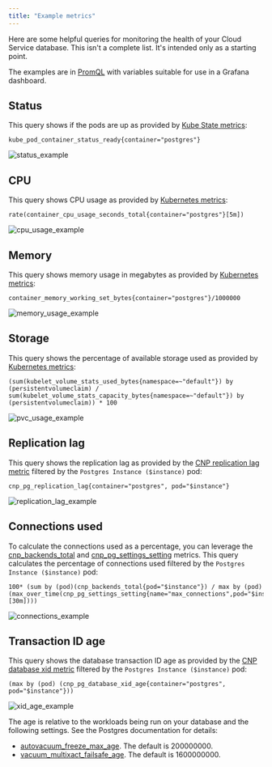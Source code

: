 ```yaml
---
title: "Example metrics"
---
```


Here are some helpful queries for monitoring the health of your Cloud Service database. This isn't a complete list. It's intended only as a starting point.

The examples are in [PromQL](https://prometheus.io/docs/prometheus/latest/querying/basics/) with variables suitable for use in a Grafana dashboard.

## Status

This query shows if the pods are up as provided by [Kube State metrics](https://github.com/kubernetes/kube-state-metrics/blob/main/docs/pod-metrics.md):

```PromQL
kube_pod_container_status_ready{container="postgres"}
```

![status_example](images/status_example.png)

## CPU

This query shows CPU usage as provided by [Kubernetes metrics](https://kubernetes.io/docs/reference/instrumentation/metrics/):

```PromQL
rate(container_cpu_usage_seconds_total{container="postgres"}[5m])
```

![cpu_usage_example](images/cpu_usage_example.png)

## Memory

This query shows memory usage in megabytes as provided by [Kubernetes metrics](https://kubernetes.io/docs/concepts/cluster-administration/system-metrics/):

```PromQL
container_memory_working_set_bytes{container="postgres"}/1000000
```

![memory_usage_example](images/memory_usage_example.png)

## Storage

This query shows the percentage of available storage used as provided by [Kubernetes metrics](https://kubernetes.io/docs/reference/instrumentation/metrics/):

```PromQL
(sum(kubelet_volume_stats_used_bytes{namespace=~"default"}) by (persistentvolumeclaim) / sum(kubelet_volume_stats_capacity_bytes{namespace=~"default"}) by (persistentvolumeclaim)) * 100
```

![pvc_usage_example](images/pvc_usage_example.png)

## Replication lag

This query shows the replication lag as provided by the [CNP replication lag metric](/edb-postgres-ai/cloud-service/using_cluster/monitoring_and_logging/metrics/#cnp_pg_replication) filtered by the `Postgres Instance ($instance)` pod:

```PromQL
cnp_pg_replication_lag{container="postgres", pod="$instance"}
```

![replication_lag_example](images/replication_lag_example.png)

## Connections used

To calculate the connections used as a percentage, you can leverage the [cnp_backends_total](/edb-postgres-ai/cloud-service/using_cluster/monitoring_and_logging/metrics/#cnp_backends) and [cnp_pg_settings_setting](/edb-postgres-ai/cloud-service/using_cluster/monitoring_and_logging/metrics/#cnp_pg_settings) metrics. This query calculates the percentage of connections used filtered by the `Postgres Instance ($instance)` pod:

```PromQL
100* (sum by (pod)(cnp_backends_total{pod="$instance"}) / max by (pod)(max_over_time(cnp_pg_settings_setting{name="max_connections",pod="$instance"}[30m])))
```

![connections_example](images/connections_example.png)

## Transaction ID age

This query shows the database transaction ID age as provided by the [CNP database xid metric](/edb-postgres-ai/cloud-service/using_cluster/monitoring_and_logging/metrics/#cnp_pg_database) filtered by the `Postgres Instance ($instance)` pod:

```PromQL
(max by (pod) (cnp_pg_database_xid_age{container="postgres", pod="$instance"}))
```

![xid_age_example](images/xid_age_example.png)

The age is relative to the workloads being run on your database and the following settings. See the Postgres documentation for details:

-   [autovacuum_freeze_max_age](https://www.postgresql.org/docs/current/runtime-config-autovacuum.html). The default is 200000000.
-   [vacuum_multixact_failsafe_age](https://www.postgresql.org/docs/15/runtime-config-client.html). The default is 1600000000.
